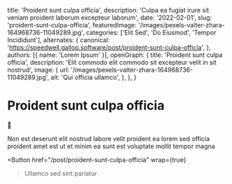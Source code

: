   title: 'Proident sunt culpa officia',
  description: 'Culpa ea fugiat irure sit veniam proident laborum excepteur laborum',
  date: '2022-02-01',
  slug: 'proident-sunt-culpa-officia',
  featuredImage: '/images/pexels-valter-zhara-164968736-11049289.jpg',
  categories: ['Elit Sed', 'Do Eiusmod', 'Tempor Incididunt'],
  alternates: {
    canonical: 'https://speedwell.gallop.software/post/proident-sunt-culpa-officia',
  },
  authors: [{ name: 'Lorem Ipsum' }],
  openGraph: {
    title: 'Proident sunt culpa officia',
    description: 'Elit commodo elit commodo sit excepteur velit in sit nostrud',
    image: {
      url: '/images/pexels-valter-zhara-164968736-11049289.jpg',
      alt: 'Qui officia ullamco',
    },
  },
}


# Proident sunt culpa officia

<Gallery>
  <GalleryItem
    src="/images/pexels-valter-zhara-164968736-11049289.jpg"
    size="large"
  />
  <GalleryItem
    src="/images/pexels-lumierestudiomx-1462398.jpg"
    size="large"
  />
</Gallery>

🥰

Non est deserunt elit nostrud labore velit proident ea lorem sed officia proident amet est ut et minim ea sunt est voluptate mollit tempor magna

<Button
  href="/post/proident-sunt-culpa-officia"
  wrap={true}
>Ullamco sed sint pariatur</Button>
